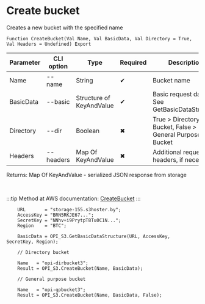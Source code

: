 ﻿---
sidebar_position: 1
---


# Create bucket
 Creates a new bucket with the specified name



`Function CreateBucket(Val Name, Val BasicData, Val Directory = True, Val Headers = Undefined) Export`

  | Parameter | CLI option | Type | Required | Description |
  |-|-|-|-|-|
  | Name | --name | String | &#x2714; | Bucket name |
  | BasicData | --basic | Structure of KeyAndValue | &#x2714; | Basic request data. See GetBasicDataStructure |
  | Directory | --dir | Boolean | &#x2716; | True > Directory Bucket, False > General Purpose Bucket |
  | Headers | --headers | Map Of KeyAndValue | &#x2716; | Additional request headers, if necessary |

  
  Returns:  Map Of KeyAndValue - serialized JSON response from storage

<br/>

:::tip
Method at AWS documentation: [CreateBucket](https://docs.aws.amazon.com/AmazonS3/latest/API/API_CreateBucket.html)
:::
<br/>


```bsl title="1C:Enterprise/OneScript code example"
    URL       = "storage-155.s3hoster.by";
    AccessKey = "BRN5RKJE67...";
    SecretKey = "NNhv+i9PrytpT8Tu0C1N...";
    Region    = "BTC";

    BasicData = OPI_S3.GetBasicDataStructure(URL, AccessKey, SecretKey, Region);

    // Directory bucket

    Name   = "opi-dirbucket3";
    Result = OPI_S3.CreateBucket(Name, BasicData);

    // General purpose bucket

    Name   = "opi-gpbucket3";
    Result = OPI_S3.CreateBucket(Name, BasicData, False);
```
 




